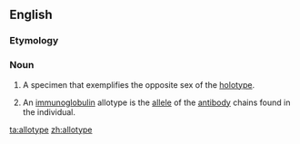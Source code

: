 ==English==
{{wikipedia}}
===Etymology===
{{confix|allo|type|lang=en}}

===Noun===
{{en-noun}}

# {{context|zoology|lang=en}} A specimen that exemplifies the opposite sex of the [[holotype]].
# {{context|immunology|lang=en}} An [[immunoglobulin]] allotype is the [[allele]] of the [[antibody]] chains found in the individual.

[[ta:allotype]]
[[zh:allotype]]
